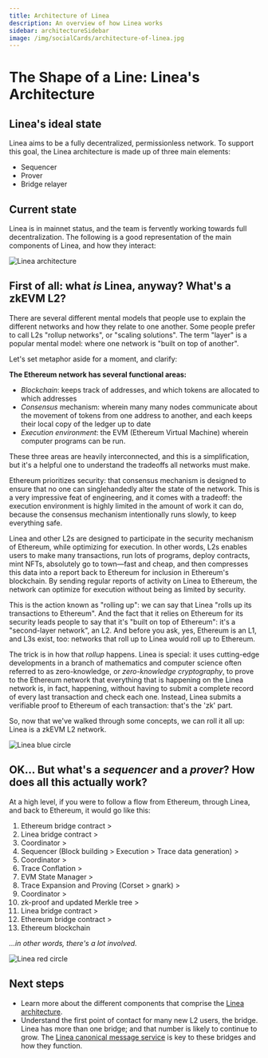 ```yaml
---
title: Architecture of Linea
description: An overview of how Linea works
sidebar: architectureSidebar
image: /img/socialCards/architecture-of-linea.jpg
---
```


# The Shape of a Line: Linea's Architecture

## Linea's ideal state

Linea aims to be a fully decentralized, permissionless network. To support this goal, the Linea architecture is made up of three main elements:

- Sequencer
- Prover
- Bridge relayer

## Current state

Linea is in mainnet status, and the team is fervently working towards full decentralization. 
The following is a good representation of the main components of Linea, and how they interact:

<div class="center-container">
  <div class="img-large">
    <img
      src="/img/article_images/Architecture_of_Linea/Linea_architecture_map.png"
      alt="Linea architecture"
    />
  </div>
</div>

## First of all: what _is_ Linea, anyway? What's a zkEVM L2?

There are several different mental models that people use to explain the different
networks and how they relate to one another. Some people prefer to call L2s "rollup networks", 
or "scaling solutions". The term "layer" is a popular mental model: where one network is "built on top of another". 

Let's set metaphor aside for a moment, and clarify:

**The Ethereum network has several functional areas:**

- _Blockchain_: keeps track of addresses, and which tokens are allocated to 
which addresses
- _Consensus_ mechanism: wherein many many nodes communicate about the movement of 
tokens from one address to another, and each keeps their local copy of the ledger up to date
- _Execution environment_: the EVM (Ethereum Virtual Machine) wherein computer programs can be run. 

These three areas are heavily interconnected, and this is a simplification, but it's a helpful 
one to understand the tradeoffs all networks must make.

Ethereum prioritizes security: that consensus mechanism is designed to ensure that no one can 
singlehandedly alter the state of the network. This is a very impressive feat of engineering, 
and it comes with a tradeoff: the execution environment is highly limited in the amount of work 
it can do, because the consensus mechanism intentionally runs slowly, to keep everything safe.

Linea and other L2s are designed to participate in the security mechanism of Ethereum, 
while optimizing for execution. In other words, L2s enables users to make many transactions, run 
lots of programs, deploy contracts, mint NFTs, absolutely go to town—fast and cheap, and then compresses this data into a report back to Ethereum for inclusion in Ethereum's blockchain. By sending regular 
reports of activity on Linea to Ethereum, the network can optimize for execution without being as 
limited by security.

This is the action known as "rolling up": we can say that Linea "rolls up its transactions to 
Ethereum". And the fact that it relies on Ethereum for its security leads people to say 
that it's "built on top of Ethereum": it's a "second-layer network", an L2. And before you ask, 
yes, Ethereum is an L1, and L3s exist, too: networks that roll up to Linea would roll up to 
Ethereum.

The trick is in how that _rollup_ happens. Linea is special: it uses cutting-edge developments in 
a branch of mathematics and computer science often referred to as zero-knowledge, or 
_zero-knowledge cryptography_, to prove to the Ethereum network that everything that is happening 
on the Linea network is, in fact, happening, without having to submit a complete record of every 
last transaction and check each one. Instead, Linea submits a verifiable proof to Ethereum of each transaction: that's the 'zk' part.

So, now that we've walked through some concepts, we can roll it all up: Linea is a zkEVM L2 
network.

<div class="center-container">
  <div class="img-xsmall">
    <img
      src="/img/article_images/Architecture_of_Linea/Linea_bluecircle.png"
      alt="Linea blue circle"
    />
  </div>
</div>

## OK... But what's a _sequencer_ and a _prover_? How does all this actually work?

At a high level, if you were to follow a flow from Ethereum, through Linea, and back to Ethereum, it would go like this:

1. Ethereum bridge contract >
2. Linea bridge contract >
3. Coordinator >
4. Sequencer (Block building > Execution > Trace data generation) >
5. Coordinator >
6. Trace Conflation >
7. EVM State Manager >
8. Trace Expansion and Proving (Corset > gnark) >
9. Coordinator >
10. zk-proof and updated Merkle tree >
11. Linea bridge contract >
12. Ethereum bridge contract >
13. Ethereum blockchain

_...in other words, there's a lot involved._

<div class="center-container">
  <div class="img-xsmall">
    <img
      src="/img/article_images/Architecture_of_Linea/Linea_redcircle.png"
      alt="Linea red circle"
    />
  </div>
</div>

## Next steps

- Learn more about the different components that comprise the [Linea architecture](./stack/index.mdx).
- Understand the first point of contact for many new L2 users, the bridge. Linea has more than one bridge; and that number is likely to continue to 
grow. The [Linea canonical message service](./stack/canonical-msg-service/index.mdx) is key to these bridges and how they function.
